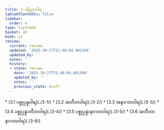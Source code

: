 ```yaml
---
title: 3 ပရိညာဝါရ
tableOfContents: false
sidebar:
  order: 4
type: tipitaka
basket: ab
book: y2
review:
  current: review
  updated: '2025-10-27T21:48:04.401390'
  updated_by: ''
  notes: ''
  history:
  - state: review
    date: '2025-10-27T21:48:04.401390'
    updated_by: ''
    notes: ''
    previous_state: draft
---
```



<ReviewStatus review={frontmatter.review} showDetails={true} />

<HypothesisAnnotation frontmatter={frontmatter} />

<DynamicBreadcrumb />



<TableOfContents book="y2" section="3">
* [3.1 ပစ္စုပ္ပန္နဝါရ](./3-1/)
* [3.2 အတီတဝါရ](./3-2/)
* [3.3 အနာဂတဝါရ](./3-3/)
* [3.4 ပစ္စုပ္ပန္နာတီတဝါရ](./3-4/)
* [3.5 ပစ္စုပ္ပန္နာနာဂတဝါရ](./3-5/)
* [3.6 အတီတာနာဂတဝါရ](./3-6/)
</TableOfContents>